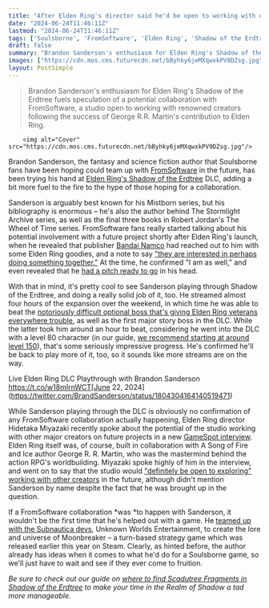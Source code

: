 ```yaml
---
title: "After Elden Ring's director said he'd be open to working with other authors post-George R.R. Martin, the writer everyone wants FromSoft to team up with next is tearing up Shadow of the Erdtree"
date: "2024-06-24T11:46:11Z"
lastmod: "2024-06-24T11:46:11Z"
tags: ['Soulsborne', 'FromSoftware', 'Elden Ring', 'Shadow of the Erdtree', 'Bandai Namco', 'Mistborn', 'Stormlight Archive', 'The Wheel of Time', 'Moonbreaker', 'Subnautica', 'Role-Playing Game']
draft: false
summary: "Brandon Sanderson's enthusiasm for Elden Ring's Shadow of the Erdtree fuels speculation of a potential collaboration with FromSoftware, a studio open to working with renowned creators following the success of George R.R. Martin's contribution to Elden Ring."
images: ["https://cdn.mos.cms.futurecdn.net/bByhky6jeMXqwxkPV9DZsg.jpg"]
layout: PostSimple
---
```

> Brandon Sanderson's enthusiasm for Elden Ring's Shadow of the Erdtree fuels speculation of a potential collaboration with FromSoftware, a studio open to working with renowned creators following the success of George R.R. Martin's contribution to Elden Ring.


        <img alt="Cover" src="https://cdn.mos.cms.futurecdn.net/bByhky6jeMXqwxkPV9DZsg.jpg"/>
        
Brandon Sanderson, the fantasy and science fiction author that Soulsborne fans have been hoping could team up with [FromSoftware](https://www.gamesradar.com/tag/fromsoftware/) in the future, has been trying his hand at [<u>Elden Ring's Shadow of the Erdtree</u>](https://www.gamesradar.com/games/action-rpg/elden-ring-shadow-of-the-erdtree-guide/) DLC, adding a bit more fuel to the fire to the hype of those hoping for a collaboration.

Sanderson is arguably best known for his Mistborn series, but his bibliography is enormous – he's also the author behind The Stormlight Archive series, as well as the final three books in Robert Jordan's The Wheel of Time series. FromSoftware fans really started talking about his potential involvement with a future project shortly after Elden Ring's launch, when he revealed that publisher [Bandai Namco](https://www.gamesradar.com/tag/bandai-namco/) had reached out to him with some Elden Ring goodies, and a note to say [<u>"they are interested in perhaps doing something together."</u>](https://www.youtube.com/live/pPj6VRnl3og?feature=shared&t=961) At the time, he confirmed "I am as well," and even revealed that he [<u>had a pitch ready to go</u>](https://www.gamesradar.com/mistborn-author-says-elden-ring-publisher-approached-him-about-a-project-and-he-already-has-a-soulsborne-pitch/) in his head. 

With that in mind, it's pretty cool to see Sanderson playing through Shadow of the Erdtree, and doing a really solid job of it, too. He streamed almost four hours of the expansion over the weekend, in which time he was able to beat the [<u>notoriously difficult optional boss that's giving Elden Ring veterans everywhere trouble</u>](https://www.gamesradar.com/games/action-rpg/returning-elden-ring-veterans-are-being-humbled-by-an-early-shadow-of-the-erdtree-boss-that-drops-some-of-the-best-armor-in-the-game-if-you-can-beat-the-big-brute/), as well as the first major story boss in the DLC. While the latter took him around an hour to beat, considering he went into the DLC with a level 80 character (in our guide, [<u>we recommend starting at around level 150</u>](https://www.gamesradar.com/games/action-rpg/shadow-of-the-erdtree-level-requirement-recommended/)), that's some seriously impressive progress. He's confirmed he'll be back to play more of it, too, so it sounds like more streams are on the way.

Live Elden Ring DLC Playthrough with Brandon Sanderson https://t.co/w18mIrnWCT[June 22, 2024](https://twitter.com/BrandSanderson/status/1804304164140519471)

While Sanderson playing through the DLC is obviously no confirmation of any FromSoftware collaboration actually happening, Elden Ring director Hidetaka Miyazaki recently spoke about the potential of the studio working with other major creators on future projects in a new [<u>GameSpot interview</u>](https://www.gamespot.com/articles/hidetaka-miyazaki-on-bringing-elden-ring-to-a-close-and-the-future-of-from-software/1100-6524337/). Elden Ring itself was, of course, built in collaboration with A Song of Fire and Ice author George R. R. Martin, who was the mastermind behind the action RPG's worldbuilding. Miyazaki spoke highly of him in the interview, and went on to say that the studio would [<u>"definitely be open to exploring" working with other creators</u>](https://www.gamesradar.com/games/action-rpg/after-george-rr-martins-influence-on-elden-ring-will-fromsoftware-work-with-another-big-writer-hidetaka-miyazaki-says-we-would-definitely-be-open-to-exploring-that/) in the future, although didn't mention Sanderson by name despite the fact that he was brought up in the question. 

If a FromSoftware collaboration *was *to happen with Sanderson, it wouldn't be the first time that he's helped out with a game. He [<u>teamed up with the Subnautica devs</u>](https://www.gamesradar.com/brandon-sanderson-game-mistborn-moonbreaker-subnautica-developers/), Unknown Worlds Entertainment, to create the lore and universe of Moonbreaker – a turn-based strategy game which was released earlier this year on Steam. Clearly, as hinted before, the author already has ideas when it comes to what he'd do for a Soulsborne game, so we'll just have to wait and see if they ever come to fruition. 

*Be sure to check out our guide on *[<u><em>where to find Scadutree Fragments in Shadow of the Erdtree</em></u>](https://www.gamesradar.com/games/action-rpg/shadow-of-the-erdtree-scadutree-fragments/)* to make your time in the Realm of Shadow a tad more manageable.*
        